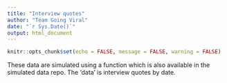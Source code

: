 ```yaml
---
title: "Interview quotes"
author: "Team Going Viral"
date: "`r Sys.Date()`"
output: html_document
---
```


```r
knitr::opts_chunk$set(echo = FALSE, message = FALSE, warning = FALSE)
```

These data are simulated using a function which is also available in the simulated data repo. The 'data' is interview quotes by date.
